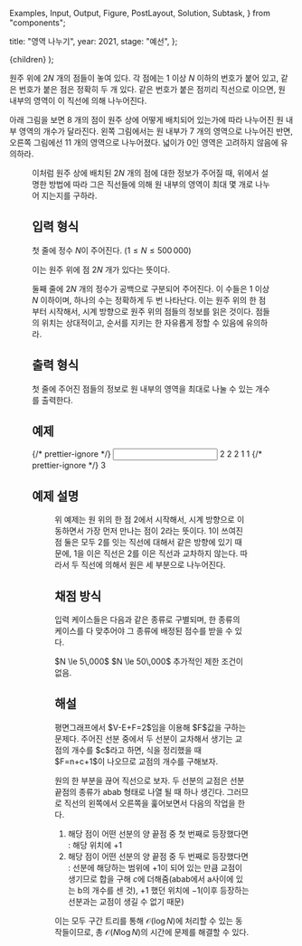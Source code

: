   Examples,
  Input,
  Output,
  Figure,
  PostLayout,
  Solution,
  Subtask,
} from "components";

  title: "영역 나누기",
  year: 2021,
  stage: "예선",
};

  <PostLayout meta={meta}>{children}</PostLayout>
);

원주 위에 $2N$ 개의 점들이 놓여 있다. 각 점에는 $1$ 이상 $N$ 이하의 번호가 붙어 있고, 같은 번호가 붙은 점은 정확히 두 개 있다. 같은 번호가 붙은 점끼리 직선으로 이으면, 원 내부의 영역이 이 직선에 의해 나누어진다.

아래 그림을 보면 $8$ 개의 점이 원주 상에 어떻게 배치되어 있는가에 따라 나누어진 원 내부 영역의 개수가 달라진다. 왼쪽 그림에서는 원 내부가 $7$ 개의 영역으로 나누어진 반면, 오른쪽 그림에선 $11$ 개의 영역으로 나누어졌다. 넓이가 $0$인 영역은 고려하지 않음에 유의하라.

<Figure
  src="/2021/divide01-24453bd3.png"
  caption="&lt;그림 1&gt; 원주 위의 8개의 점과 이를 이은 선들로 원을 나눈 예"
  width={720}
/>

이처럼 원주 상에 배치된 $2N$ 개의 점에 대한 정보가 주어질 때, 위에서 설명한 방법에 따라 그은 직선들에 의해 원 내부의 영역이 최대 몇 개로 나누어 지는지를 구하라.

## 입력 형식

첫 줄에 정수 $N$이 주어진다. ($1 \le N \le 500\,000$)

이는 원주 위에 점 $2N$ 개가 있다는 뜻이다.

둘째 줄에 $2N$ 개의 정수가 공백으로 구분되어 주어진다. 이 수들은 $1$ 이상 $N$ 이하이며, 하나의 수는 정확하게 두 번 나타난다. 이는 원주 위의 한 점부터 시작해서, 시계 방향으로 원주 위의 점들의 정보를 읽은 것이다. 점들의 위치는 상대적이고, 순서를 지키는 한 자유롭게 정할 수 있음에 유의하라.

## 출력 형식

첫 줄에 주어진 점들의 정보로 원 내부의 영역을 최대로 나눌 수 있는 개수를 출력한다.

## 예제

<Examples>
  {/* prettier-ignore */}
  <Input>
2
2 2 1 1
  </Input>
  {/* prettier-ignore */}
  <Output>
3
  </Output>
</Examples>

## 예제 설명

<Figure
  src="/2021/divide02-3c54afda.png"
  caption="&lt;그림 2&gt; 입력 예제"
  width={280}
/>

위 예제는 원 위의 한 점 $2$에서 시작해서, 시계 방향으로 이동하면서 가장 먼저 만나는 점이 $2$라는 뜻이다. $1$이 쓰여진 점 둘은 모두 $2$를 잇는 직선에 대해서 같은 방향에 있기 때문에, $1$을 이은 직선은 $2$를 이은 직선과 교차하지 않는다. 따라서 두 직선에 의해서 원은 세 부분으로 나누어진다.

## 채점 방식

입력 케이스들은 다음과 같은 종류로 구별되며, 한 종류의 케이스를 다 맞추어야 그 종류에 배정된 점수를 받을 수 있다.

<Subtask index={1} score={43}>
  $N \le 5\,000$
</Subtask>
<Subtask index={2} score={28}>
  $N \le 50\,000$
</Subtask>
<Subtask index={3} score={29}>
  추가적인 제한 조건이 없음.
</Subtask>

## 해설

<Solution>
평면그래프에서 $V-E+F=2$임을 이용해 $F$값을 구하는 문제다. 주어진 선분 중에서 두 선분이 교차해서 생기는 교점의 개수를 $c$라고 하면, 식을 정리했을 때 $F=n+c+1$이 나오므로 교점의 개수를 구해보자.

원의 한 부분을 끊어 직선으로 보자. 두 선분의 교점은 선분 끝점의 종류가 abab 형태로 나열 될 때 하나 생긴다. 그러므로 직선의 왼쪽에서 오른쪽을 훑어보면서 다음의 작업을 한다.

1. 해당 점이 어떤 선분의 양 끝점 중 첫 번째로 등장했다면 : 해당 위치에 $+1$
2. 해당 점이 어떤 선분의 양 끝점 중 두 번째로 등장했다면 : 선분에 해당하는 범위에 $+1$이 되어 있는 만큼 교점이 생기므로 합을 구해 $c$에 더해줌(abab에서 a사이에 있는 b의 개수를 센 것), $+1$ 했던 위치에 $-1$(이후 등장하는 선분과는 교점이 생길 수 없기 때문)

이는 모두 구간 트리를 통해 $\mathcal{O}(\log N)$에 처리할 수 있는 동작들이므로, 총 $\mathcal{O}(N \log N)$의 시간에 문제를 해결할 수 있다.

</Solution>
